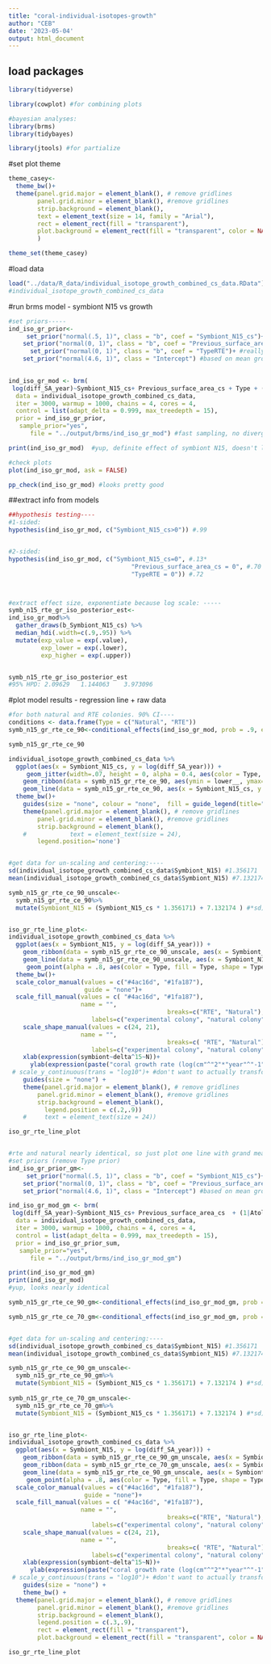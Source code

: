 ```yaml
---
title: "coral-individual-isotopes-growth"
author: "CEB"
date: '2023-05-04'
output: html_document
---
```


## load packages
```r
library(tidyverse)

library(cowplot) #for combining plots

#bayesian analyses:
library(brms)
library(tidybayes)

library(jtools) #for partialize

```

#set plot theme
```r
theme_casey<-
  theme_bw()+
  theme(panel.grid.major = element_blank(), # remove gridlines
        panel.grid.minor = element_blank(), #remove gridlines
        strip.background = element_blank(), 
        text = element_text(size = 14, family = "Arial"),
        rect = element_rect(fill = "transparent"),  
        plot.background = element_rect(fill = "transparent", color = NA)
        )

theme_set(theme_casey)
```



#load data
```r
load("../data/R_data/individual_isotope_growth_combined_cs_data.RData")
#individual_isotope_growth_combined_cs_data

```


#run brms model - symbiont N15 vs growth
```r

#set priors-----
ind_iso_gr_prior<-
     set_prior("normal(.5, 1)", class = "b", coef = "Symbiont_N15_cs")+ #expect positive effect, but no one has looked at individuals before make overlap a lot of 0 (similar to origin treatment in RTE models)
    set_prior("normal(0, 1)", class = "b", coef = "Previous_surface_area_cs")+ #really not sure on this, expect larger colonies to grow more absolute, but smaller proportionally. So go with 0
      set_prior("normal(0, 1)", class = "b", coef = "TypeRTE")+ #really not sure on this, but do expect to be similar between experimental and natural colonies, so make overlap 0. 
    set_prior("normal(4.6, 1)", class = "Intercept") #based on mean growth from previous studies = 4, along with max and min, max growth from Pratchett (assuming pi*r^2) for Acropora = exp(7.2) (1333 cm/year). mean growth = 4.6 (100)
   

ind_iso_gr_mod <- brm(
 log(diff_SA_year)~Symbiont_N15_cs+ Previous_surface_area_cs + Type + (1|Atoll/Island),
  data = individual_isotope_growth_combined_cs_data, 
  iter = 3000, warmup = 1000, chains = 4, cores = 4,
  control = list(adapt_delta = 0.999, max_treedepth = 15), 
  prior = ind_iso_gr_prior,
   sample_prior="yes",
      file = "../output/brms/ind_iso_gr_mod") #fast sampling, no divergent trans :)

print(ind_iso_gr_mod)  #yup, definite effect of symbiont N15, doesn't look like muhc effect of prev surface area (slight negative), no effect of type (RTE vs. natural) (large overlap of 0)*

#check plots
plot(ind_iso_gr_mod, ask = FALSE)

pp_check(ind_iso_gr_mod) #looks pretty good


```


##extract info from models
```r
##hypothesis testing----
#1-sided:
hypothesis(ind_iso_gr_mod, c("Symbiont_N15_cs>0")) #.99


#2-sided:
hypothesis(ind_iso_gr_mod, c("Symbiont_N15_cs=0", #.13*
                                  "Previous_surface_area_cs = 0", #.70
                                  "TypeRTE = 0")) #.72



#extract effect size, exponentiate because log scale: -----
symb_n15_rte_gr_iso_posterior_est<-
ind_iso_gr_mod%>%
  gather_draws(b_Symbiont_N15_cs) %>%
  median_hdi(.width=c(.9,.95)) %>%
  mutate(exp_value = exp(.value), 
         exp_lower = exp(.lower),
         exp_higher = exp(.upper))


symb_n15_rte_gr_iso_posterior_est
#95% HPD: 2.09629	1.144063	3.973096

```


#plot model results - regression line + raw data
```r
#for both natural and RTE colonies. 90% CI----
conditions <- data.frame(Type = c("Natural", "RTE"))
symb_n15_gr_rte_ce_90<-conditional_effects(ind_iso_gr_mod, prob = .9, effects = 'Symbiont_N15_cs',  conditions = conditions, plot = FALSE)[[1]]

symb_n15_gr_rte_ce_90

individual_isotope_growth_combined_cs_data %>%
  ggplot(aes(x = Symbiont_N15_cs, y = log(diff_SA_year))) +
     geom_jitter(width=.07, height = 0, alpha = 0.4, aes(color = Type, fill = Type), size = 3) + #, size = .8
    geom_ribbon(data = symb_n15_gr_rte_ce_90, aes(ymin = lower__, ymax=upper__, fill = Type), alpha = .2)+
    geom_line(data = symb_n15_gr_rte_ce_90, aes(x = Symbiont_N15_cs, y = estimate__, color = Type), lwd = 1.2) +
  theme_bw()+
    guides(size = "none", colour = "none",  fill = guide_legend(title="Confidence level")) + 
    theme(panel.grid.major = element_blank(), # remove gridlines
        panel.grid.minor = element_blank(), #remove gridlines
        strip.background = element_blank(),
    #            text = element_text(size = 24),
        legend.position='none')


#get data for un-scaling and centering:----
sd(individual_isotope_growth_combined_cs_data$Symbiont_N15) #1.356171
mean(individual_isotope_growth_combined_cs_data$Symbiont_N15) #7.132174

symb_n15_gr_rte_ce_90_unscale<-
  symb_n15_gr_rte_ce_90%>%
  mutate(Symbiont_N15 = (Symbiont_N15_cs * 1.356171) + 7.132174 ) #*sd) + mean


iso_gr_rte_line_plot<-
individual_isotope_growth_combined_cs_data %>%
  ggplot(aes(x = Symbiont_N15, y = log(diff_SA_year))) +
    geom_ribbon(data = symb_n15_gr_rte_ce_90_unscale, aes(x = Symbiont_N15, ymin = lower__, ymax=upper__, fill = Type), alpha = .2)+
    geom_line(data = symb_n15_gr_rte_ce_90_unscale, aes(x = Symbiont_N15, y = estimate__, color = Type), alpha = .9, lwd = 1.2) +
     geom_point(alpha = .8, aes(color = Type, fill = Type, shape = Type), size = 3) + #, size = .8
  theme_bw()+
  scale_color_manual(values = c("#4ac16d", "#1fa187"),
                     guide = "none")+
  scale_fill_manual(values = c( "#4ac16d", "#1fa187"),
                    name = "",
                                            breaks=c("RTE", "Natural"),
                       labels=c("experimental colony", "natural colony"))+
    scale_shape_manual(values = c(24, 21),
                    name = "",
                                            breaks=c( "RTE", "Natural"),
                       labels=c("experimental colony", "natural colony"))+
    xlab(expression(symbiont~delta^15~N))+
      ylab(expression(paste("coral growth rate (log(cm"^"2"*"year"^"-1"*"))")))+
 # scale_y_continuous(trans = "log10")+ #don't want to actually transform axis, just change labels   scale_y_continuous(trans = "log10")+
    guides(size = "none") + 
    theme(panel.grid.major = element_blank(), # remove gridlines
        panel.grid.minor = element_blank(), #remove gridlines
        strip.background = element_blank(),
          legend.position = c(.2,.9))
    #     text = element_text(size = 24))

iso_gr_rte_line_plot


#rte and natural nearly identical, so just plot one line with grand mean for clarity----
#set priors (remove Type prior)
ind_iso_gr_prior_gm<-
     set_prior("normal(.5, 1)", class = "b", coef = "Symbiont_N15_cs")+ #expect positive effect, but no one has looked at individuals before make overlap a lot of 0 (similar to origin treatment in RTE models)
    set_prior("normal(0, 1)", class = "b", coef = "Previous_surface_area_cs")+ #really not sure on this, expect larger colonies to grow more absolute, but smaller proportionally. So go with 0
    set_prior("normal(4.6, 1)", class = "Intercept") #based on mean growth from previous studies = 4, along with max and min, max growth from Pratchett (assuming pi*r^2) for Acropora = exp(7.2) (1333 cm/year). mean growth = 4.6 (100)

ind_iso_gr_mod_gm <- brm(
 log(diff_SA_year)~Symbiont_N15_cs+ Previous_surface_area_cs  + (1|Atoll/Island),
  data = individual_isotope_growth_combined_cs_data, 
  iter = 3000, warmup = 1000, chains = 4, cores = 4,
  control = list(adapt_delta = 0.999, max_treedepth = 15), 
  prior = ind_iso_gr_prior_sum,
   sample_prior="yes",
      file = "../output/brms/ind_iso_gr_mod_gm")

print(ind_iso_gr_mod_gm)
print(ind_iso_gr_mod)
#yup, looks nearly identical

symb_n15_gr_rte_ce_90_gm<-conditional_effects(ind_iso_gr_mod_gm, prob = .9, effects = 'Symbiont_N15_cs', plot = FALSE)[[1]]

symb_n15_gr_rte_ce_70_gm<-conditional_effects(ind_iso_gr_mod_gm, prob = .7, effects = 'Symbiont_N15_cs', plot = FALSE)[[1]]


#get data for un-scaling and centering:----
sd(individual_isotope_growth_combined_cs_data$Symbiont_N15) #1.356171
mean(individual_isotope_growth_combined_cs_data$Symbiont_N15) #7.132174

symb_n15_gr_rte_ce_90_gm_unscale<-
  symb_n15_gr_rte_ce_90_gm%>%
  mutate(Symbiont_N15 = (Symbiont_N15_cs * 1.356171) + 7.132174 ) #*sd) + mean
  
symb_n15_gr_rte_ce_70_gm_unscale<-
  symb_n15_gr_rte_ce_70_gm%>%
  mutate(Symbiont_N15 = (Symbiont_N15_cs * 1.356171) + 7.132174 ) #*sd) + mean


iso_gr_rte_line_plot<-
individual_isotope_growth_combined_cs_data %>%
  ggplot(aes(x = Symbiont_N15, y = log(diff_SA_year))) +
    geom_ribbon(data = symb_n15_gr_rte_ce_90_gm_unscale, aes(x = Symbiont_N15, ymin = lower__, ymax=upper__), alpha = .2, fill = "grey")+
    geom_ribbon(data = symb_n15_gr_rte_ce_70_gm_unscale, aes(x = Symbiont_N15, ymin = lower__, ymax=upper__), alpha = .4, fill = "grey")+
    geom_line(data = symb_n15_gr_rte_ce_90_gm_unscale, aes(x = Symbiont_N15, y = estimate__), color = "black", alpha = .9, lwd = 1.2) +
     geom_point(alpha = .8, aes(color = Type, fill = Type, shape = Type), size = 3) + #, size = .8
  scale_color_manual(values = c("#4ac16d", "#1fa187"),
                     guide = "none")+
  scale_fill_manual(values = c( "#4ac16d", "#1fa187"),
                    name = "",
                                            breaks=c("RTE", "Natural"),
                       labels=c("experimental colony", "natural colony"))+
    scale_shape_manual(values = c(24, 21),
                    name = "",
                                            breaks=c( "RTE", "Natural"),
                       labels=c("experimental colony", "natural colony"))+
    xlab(expression(symbiont~delta^15~N))+
      ylab(expression(paste("coral growth rate (log(cm"^"2"*"year"^"-1"*"))")))+
 # scale_y_continuous(trans = "log10")+ #don't want to actually transform axis, just change labels   scale_y_continuous(trans = "log10")+
    guides(size = "none") + 
    theme_bw() + 
  theme(panel.grid.major = element_blank(), # remove gridlines
        panel.grid.minor = element_blank(), #remove gridlines
        strip.background = element_blank(), 
        legend.position = c(.3,.9),
        rect = element_rect(fill = "transparent"),  
        plot.background = element_rect(fill = "transparent", color = NA)) 

iso_gr_rte_line_plot

```





